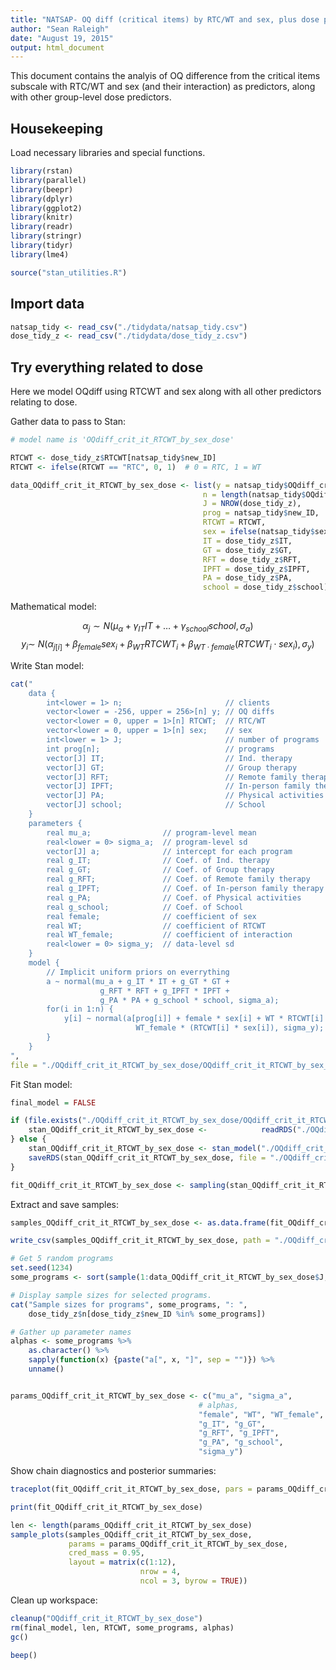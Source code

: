 ```yaml
---
title: "NATSAP- OQ diff (critical items) by RTC/WT and sex, plus dose predictors"
author: "Sean Raleigh"
date: "August 19, 2015"
output: html_document
---
```


This document contains the analyis of OQ difference from the critical items subscale with RTC/WT and sex (and their interaction) as predictors, along with other group-level dose predictors.

## Housekeeping

Load necessary libraries and special functions.

```r
library(rstan)
library(parallel)
library(beepr)
library(dplyr)
library(ggplot2)
library(knitr)
library(readr)
library(stringr)
library(tidyr)
library(lme4)
```

```r
source("stan_utilities.R")
```

## Import data

```r
natsap_tidy <- read_csv("./tidydata/natsap_tidy.csv")
dose_tidy_z <- read_csv("./tidydata/dose_tidy_z.csv")
```


## Try everything related to dose

Here we model OQdiff using RTCWT and sex along with all other predictors relating to dose.

Gather data to pass to Stan:

```r
# model name is 'OQdiff_crit_it_RTCWT_by_sex_dose'

RTCWT <- dose_tidy_z$RTCWT[natsap_tidy$new_ID]
RTCWT <- ifelse(RTCWT == "RTC", 0, 1)  # 0 = RTC, 1 = WT

data_OQdiff_crit_it_RTCWT_by_sex_dose <- list(y = natsap_tidy$OQdiff_crit_it,
                                           n = length(natsap_tidy$OQdiff_crit_it),
                                           J = NROW(dose_tidy_z),
                                           prog = natsap_tidy$new_ID,
                                           RTCWT = RTCWT,
                                           sex = ifelse(natsap_tidy$sex == "MALE", 0, 1),
                                           IT = dose_tidy_z$IT,
                                           GT = dose_tidy_z$GT,
                                           RFT = dose_tidy_z$RFT,
                                           IPFT = dose_tidy_z$IPFT,
                                           PA = dose_tidy_z$PA,
                                           school = dose_tidy_z$school)
```

Mathematical model:

$$ \alpha_{j} \sim N\left( \mu_{\alpha} + \gamma_{IT} IT + \dots + \gamma_{school} school, \sigma_{\alpha} \right) $$
$$ y_{i} \sim ~ N\left( \alpha_{j[i]} + \beta_{female} sex_{i} + 
        \beta_{WT} RTCWT_{i} +
        \beta_{WT \cdot female}  (RTCWT_{i} \cdot sex_{i} \right), \sigma_{y}) $$

Write Stan model:

```r
cat("
    data {
        int<lower = 1> n;                       // clients
        vector<lower = -256, upper = 256>[n] y; // OQ diffs
        vector<lower = 0, upper = 1>[n] RTCWT;  // RTC/WT
        vector<lower = 0, upper = 1>[n] sex;    // sex
        int<lower = 1> J;                       // number of programs
        int prog[n];                            // programs
        vector[J] IT;                           // Ind. therapy
        vector[J] GT;                           // Group therapy
        vector[J] RFT;                          // Remote family therapy
        vector[J] IPFT;                         // In-person family therapy
        vector[J] PA;                           // Physical activities
        vector[J] school;                       // School
    }
    parameters {
        real mu_a;                // program-level mean
        real<lower = 0> sigma_a;  // program-level sd 
        vector[J] a;              // intercept for each program
        real g_IT;                // Coef. of Ind. therapy
        real g_GT;                // Coef. of Group therapy
        real g_RFT;               // Coef. of Remote family therapy
        real g_IPFT;              // Coef. of In-person family therapy
        real g_PA;                // Coef. of Physical activities
        real g_school;            // Coef. of School
        real female;              // coefficient of sex
        real WT;                  // coefficient of RTCWT
        real WT_female;           // coefficient of interaction
        real<lower = 0> sigma_y;  // data-level sd
    }
    model {
        // Implicit uniform priors on everrything
        a ~ normal(mu_a + g_IT * IT + g_GT * GT +
                    g_RFT * RFT + g_IPFT * IPFT +
                    g_PA * PA + g_school * school, sigma_a);
        for(i in 1:n) {
            y[i] ~ normal(a[prog[i]] + female * sex[i] + WT * RTCWT[i] + 
                            WT_female * (RTCWT[i] * sex[i]), sigma_y);
        }
    }
",
file = "./OQdiff_crit_it_RTCWT_by_sex_dose/OQdiff_crit_it_RTCWT_by_sex_dose.stan")
```

Fit Stan model:

```r
final_model = FALSE

if (file.exists("./OQdiff_crit_it_RTCWT_by_sex_dose/OQdiff_crit_it_RTCWT_by_sex_dose.rds") & final_model == TRUE) {
    stan_OQdiff_crit_it_RTCWT_by_sex_dose <-            readRDS("./OQdiff_crit_it_RTCWT_by_sex_dose/OQdiff_crit_it_RTCWT_by_sex_dose.rds")
} else {
    stan_OQdiff_crit_it_RTCWT_by_sex_dose <- stan_model("./OQdiff_crit_it_RTCWT_by_sex_dose/OQdiff_crit_it_RTCWT_by_sex_dose.stan")
    saveRDS(stan_OQdiff_crit_it_RTCWT_by_sex_dose, file = "./OQdiff_crit_it_RTCWT_by_sex_dose/OQdiff_crit_it_RTCWT_by_sex_dose.rds")
}

fit_OQdiff_crit_it_RTCWT_by_sex_dose <- sampling(stan_OQdiff_crit_it_RTCWT_by_sex_dose, data = data_OQdiff_crit_it_RTCWT_by_sex_dose)
```

Extract and save samples:

```r
samples_OQdiff_crit_it_RTCWT_by_sex_dose <- as.data.frame(fit_OQdiff_crit_it_RTCWT_by_sex_dose)

write_csv(samples_OQdiff_crit_it_RTCWT_by_sex_dose, path = "./OQdiff_crit_it_RTCWT_by_sex_dose/OQdiff_crit_it_RTCWT_by_sex_dose.csv")

# Get 5 random programs
set.seed(1234)
some_programs <- sort(sample(1:data_OQdiff_crit_it_RTCWT_by_sex_dose$J, 5))

# Display sample sizes for selected programs.
cat("Sample sizes for programs", some_programs, ": ",
    dose_tidy_z$n[dose_tidy_z$new_ID %in% some_programs])

# Gather up parameter names
alphas <- some_programs %>%
    as.character() %>%
    sapply(function(x) {paste("a[", x, "]", sep = "")}) %>%
    unname()


params_OQdiff_crit_it_RTCWT_by_sex_dose <- c("mu_a", "sigma_a",
                                          # alphas,
                                          "female", "WT", "WT_female",
                                          "g_IT", "g_GT",
                                          "g_RFT", "g_IPFT",
                                          "g_PA", "g_school",
                                          "sigma_y")
```

Show chain diagnostics and posterior summaries:

```r
traceplot(fit_OQdiff_crit_it_RTCWT_by_sex_dose, pars = params_OQdiff_crit_it_RTCWT_by_sex_dose, inc_warmup = FALSE)

print(fit_OQdiff_crit_it_RTCWT_by_sex_dose)

len <- length(params_OQdiff_crit_it_RTCWT_by_sex_dose)
sample_plots(samples_OQdiff_crit_it_RTCWT_by_sex_dose,
             params = params_OQdiff_crit_it_RTCWT_by_sex_dose,
             cred_mass = 0.95,
             layout = matrix(c(1:12),
                             nrow = 4,
                             ncol = 3, byrow = TRUE))
```

Clean up workspace:

```r
cleanup("OQdiff_crit_it_RTCWT_by_sex_dose")
rm(final_model, len, RTCWT, some_programs, alphas)
gc()
```


```r
beep()
```
